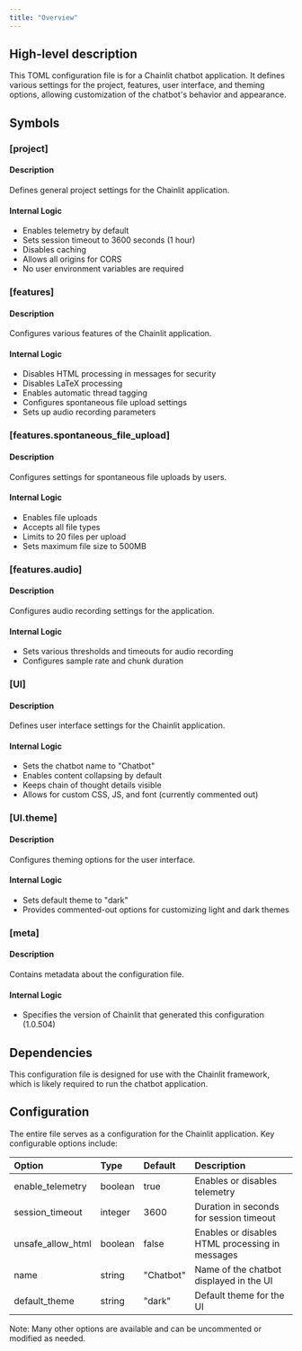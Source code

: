 ```yaml
---
title: "Overview"
---
```


## High-level description
This TOML configuration file is for a Chainlit chatbot application. It defines various settings for the project, features, user interface, and theming options, allowing customization of the chatbot's behavior and appearance.

## Symbols

### [project]
#### Description
Defines general project settings for the Chainlit application.

#### Internal Logic
- Enables telemetry by default
- Sets session timeout to 3600 seconds (1 hour)
- Disables caching
- Allows all origins for CORS
- No user environment variables are required

### [features]
#### Description
Configures various features of the Chainlit application.

#### Internal Logic
- Disables HTML processing in messages for security
- Disables LaTeX processing
- Enables automatic thread tagging
- Configures spontaneous file upload settings
- Sets up audio recording parameters

### [features.spontaneous_file_upload]
#### Description
Configures settings for spontaneous file uploads by users.

#### Internal Logic
- Enables file uploads
- Accepts all file types
- Limits to 20 files per upload
- Sets maximum file size to 500MB

### [features.audio]
#### Description
Configures audio recording settings for the application.

#### Internal Logic
- Sets various thresholds and timeouts for audio recording
- Configures sample rate and chunk duration

### [UI]
#### Description
Defines user interface settings for the Chainlit application.

#### Internal Logic
- Sets the chatbot name to "Chatbot"
- Enables content collapsing by default
- Keeps chain of thought details visible
- Allows for custom CSS, JS, and font (currently commented out)

### [UI.theme]
#### Description
Configures theming options for the user interface.

#### Internal Logic
- Sets default theme to "dark"
- Provides commented-out options for customizing light and dark themes

### [meta]
#### Description
Contains metadata about the configuration file.

#### Internal Logic
- Specifies the version of Chainlit that generated this configuration (1.0.504)

## Dependencies
This configuration file is designed for use with the Chainlit framework, which is likely required to run the chatbot application.

## Configuration
The entire file serves as a configuration for the Chainlit application. Key configurable options include:

| Option | Type | Default | Description |
|:-------|:-----|:--------|:------------|
| enable_telemetry | boolean | true | Enables or disables telemetry |
| session_timeout | integer | 3600 | Duration in seconds for session timeout |
| unsafe_allow_html | boolean | false | Enables or disables HTML processing in messages |
| name | string | "Chatbot" | Name of the chatbot displayed in the UI |
| default_theme | string | "dark" | Default theme for the UI |

Note: Many other options are available and can be uncommented or modified as needed.